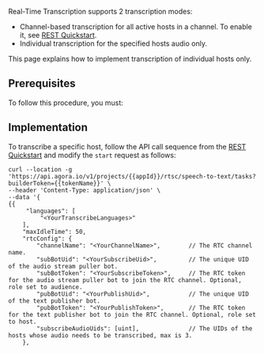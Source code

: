 
Real-Time Transcription supports 2 transcription modes:

- Channel-based transcription for all active hosts in a channel. To enable it, see [REST Quickstart](../get-started/quickstart).
- Individual transcription for the specified hosts audio only.

This page explains how to implement transcription of individual hosts only.

## Prerequisites

To follow this procedure, you must:

<Prerequisites />

## Implementation

To transcribe a specific host, follow the API call sequence from the [REST Quickstart](../get-started/quickstart) and modify the `start` request as follows:

```shell
curl --location -g 'https://api.agora.io/v1/projects/{{appId}}/rtsc/speech-to-text/tasks?builderToken={{tokenName}}' \
--header 'Content-Type: application/json' \
--data '{
{{
     "languages": [
         "<YourTranscribeLanguages>"
    ],
    "maxIdleTime": 50,
    "rtcConfig": {
        "channelName": "<YourChannelName>",        // The RTC channel name.
        "subBotUid": "<YourSubscribeUid>",         // The unique UID of the audio stream puller bot.
        "subBotToken": "<YourSubscribeToken>",     // The RTC token for the audio stream puller bot to join the RTC channel. Optional, role set to audience.
        "pubBotUid": "<YourPublishUid>",           // The unique UID of the text publisher bot.
        "pubBotToken": "<YourPublishToken>",       // The RTC token for the text publisher bot to join the RTC channel. Optional, role set to host.
        "subscribeAudioUids": [uint],              // The UIDs of the hosts whose audio needs to be transcribed, max is 3.
    },
```
